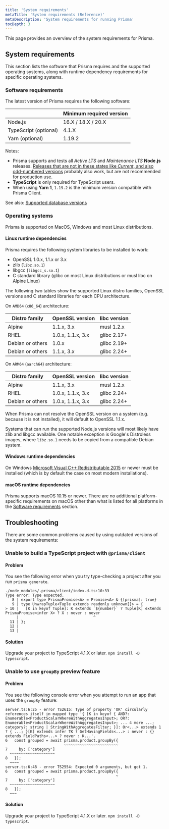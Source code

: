 ```yaml
---
title: 'System requirements'
metaTitle: 'System requirements (Reference)'
metaDescription: 'System requirements for running Prisma'
tocDepth: 3
---
```


<TopBlock>

This page provides an overview of the system requirements for Prisma.

</TopBlock>

## System requirements

This section lists the software that Prisma requires and the supported operating systems, along with runtime dependency requirements for specific operating systems.

### Software requirements

The latest version of Prisma requires the following software:

|                       | Minimum required version |
| :-------------------- | :----------------------- |
| Node.js               | 16.X / 18.X / 20.X       |
| TypeScript (optional) | 4.1.X                    |
| Yarn (optional)       | 1.19.2                   |

Notes:

- Prisma supports and tests all _Active LTS_ and _Maintenance LTS_ **Node.js** releases. [Releases that are not in these states like _Current_, and also odd-numbered versions](https://nodejs.org/en/about/releases/) probably also work, but are not recommended for production use.
- **TypeScript** is only required for TypeScript users.
- When using **Yarn 1**, `1.19.2` is the minimum version compatible with Prisma Client.

See also: [Supported database versions](database-reference/supported-databases)

### Operating systems

Prisma is supported on MacOS, Windows and most Linux distributions.

#### Linux runtime dependencies

Prisma requires the following system libraries to be installed to work:

- OpenSSL 1.0.x, 1.1.x or 3.x
- zlib (`libz.so.1`)
- libgcc (`libgcc_s.so.1`)
- C standard library (glibc on most Linux distributions or musl libc on Alpine Linux)

The following two tables show the supported Linux distro families, OpenSSL versions and C standard libraries for each CPU architecture.

On `AMD64` (`x86_64`) architecture:

| Distro family    | OpenSSL version   | libc version |
| ---------------- | ----------------- | ------------ |
| Alpine           | 1.1.x, 3.x        | musl 1.2.x   |
| RHEL             | 1.0.x, 1.1.x, 3.x | glibc 2.17+  |
| Debian or others | 1.0.x             | glibc 2.19+  |
| Debian or others | 1.1.x, 3.x        | glibc 2.24+  |

On `ARM64` (`aarch64`) architecture:

| Distro family    | OpenSSL version   | libc version |
| ---------------- | ----------------- | ------------ |
| Alpine           | 1.1.x, 3.x        | musl 1.2.x   |
| RHEL             | 1.0.x, 1.1.x, 3.x | glibc 2.24+  |
| Debian or others | 1.0.x, 1.1.x, 3.x | glibc 2.24+  |

When Prisma can not resolve the OpenSSL version on a system (e.g. because it is not installed), it will default to OpenSSL 1.1.x.

Systems that can run the supported Node.js versions will most likely have zlib and libgcc available. One notable exception is Google's Distroless images, where `libz.so.1` needs to be copied from a compatible Debian system.

#### Windows runtime dependencies

On Windows [Microsoft Visual C++ Redistributable 2015](https://download.microsoft.com/download/9/3/F/93FCF1E7-E6A4-478B-96E7-D4B285925B00/vc_redist.x64.exe) or newer must be installed (which is by default the case on most modern installations).

#### macOS runtime dependencies

Prisma supports macOS 10.15 or newer. There are no additional platform-specific requirements on macOS other than what is listed for all platforms in the [Software requirements](#software-requirements) section.

## Troubleshooting

There are some common problems caused by using outdated versions of the system requirements:

### Unable to build a TypeScript project with `@prisma/client`

#### Problem

You see the following error when you try type-checking a project after you run `prisma generate`.

```terminal wrap
./node_modules/.prisma/client/index.d.ts:10:33
Type error: Type expected.
   8 | export type PrismaPromise<A> = Promise<A> & {[prisma]: true}
   9 | type UnwrapTuple<Tuple extends readonly unknown[]> = {
> 10 |   [K in keyof Tuple]: K extends `${number}` ? Tuple[K] extends PrismaPromise<infer X> ? X : never : never
     |                                 ^
  11 | };
  12 |
  13 |
```

#### Solution

Upgrade your project to TypeScript 4.1.X or later. `npm install -D typescript`.

### Unable to use `groupBy` preview feature

#### Problem

You see the following console error when you attempt to run an app that uses the `groupBy` feature:

```terminal wrap
server.ts:6:25 - error TS2615: Type of property 'OR' circularly references itself in mapped type '{ [K in keyof { AND?: Enumerable<ProductScalarWhereWithAggregatesInput>; OR?: Enumerable<ProductScalarWhereWithAggregatesInput>; ... 4 more ...; category?: string | StringWithAggregatesFilter; }]: Or<...> extends 1 ? { ...; }[K] extends infer TK ? GetHavingFields<...> : never : {} extends FieldPaths<...> ? never : K...'.
6   const grouped = await prisma.product.groupBy({
                          ~~~~~~~~~~~~~~~~~~~~~~~~
7     by: ['category']
  ~~~~~~~~~~~~~~~~~~~~
8   });
  ~~~~
server.ts:6:48 - error TS2554: Expected 0 arguments, but got 1.
6   const grouped = await prisma.product.groupBy({
                                                 ~
7     by: ['category']
  ~~~~~~~~~~~~~~~~~~~~
8   });
  ~~~
```

#### Solution

Upgrade your project to TypeScript 4.1.X or later. `npm install -D typescript`.
